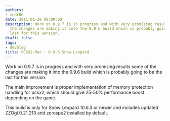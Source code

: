 ```yaml
---
authors:
- zedr0n
date: 2011-01-28 00:00:00
description: Work on 0.9.7 is in progress and with very promising results some of
  the changes are making it into the 0.9.6 build which is probably going to be the
  last for this version.
draft: false
tags:
- devblog
title: PCSX2-Mac - 0.9.6 Snow Leopard
---
```


Work on 0.9.7 is in progress and with very promising results some of the changes are making it into the 0.9.6 build which is probably going to be the last for this version.

<!-- truncate -->

The main improvement is proper implementation of memory protection
handling for pcsx2, which should give 25-50% performance boost depending
on the game.

This build is only for Snow Leopard 10.6.3 or newer and includes updated
ZZOgl 0.21.213 and zerospu2 installed by default.